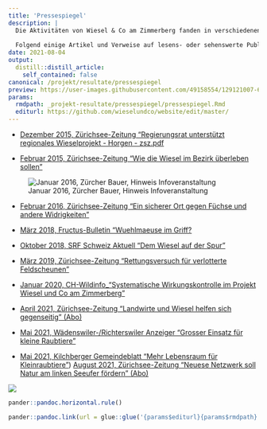 ```yaml
---
title: 'Pressespiegel'
description: |
  Die Aktivitäten von Wiesel & Co am Zimmerberg fanden in verschiedenen Pressehäusern Resonanz.
  
  Folgend einige Artikel und Verweise auf lesens- oder sehenswerte Publikationen: 
date: 2021-08-04
output:
  distill::distill_article:
    self_contained: false
canonical: /projekt/resultate/pressespiegel
preview: https://user-images.githubusercontent.com/49158554/129121007-6ce0a617-2888-4f96-a1e6-0662ae97aca4.jpg
params:
  rmdpath: _projekt-resultate/pressespiegel/pressespiegel.Rmd
  editurl: https://github.com/wieselundco/website/edit/master/
---
```


- [Dezember 2015, Zürichsee-Zeitung "Regierungsrat unterstützt regionales Wieselprojekt - Horgen - zsz.pdf](https://github.com/wieselundco/website/files/6971985/Horgen_.Regierungsrat.unterstutzt.regionales.Wieselprojekt.-.Horgen.-.zsz.pdf)

- [Februar 2015, Zürichsee-Zeitung "Wie die Wiesel im Bezirk überleben sollen"](https://user-images.githubusercontent.com/49158554/129247794-b5b1acbe-f25d-4777-b64d-a104528a1bc6.jpg)


![Januar 2016, Zürcher Bauer, Hinweis Infoveranstaltung](https://user-images.githubusercontent.com/49158554/129119391-4b4566fe-e536-4bb7-aeb3-0de9d6358dc0.png)


- [Februar 2016, Zürichsee-Zeitung "Ein sicherer Ort gegen Füchse und andere Widrigkeiten"](https://github.com/wieselundco/website/files/6972002/WDENSW.1.PDF)


- [März 2018, Fructus-Bulletin "Wuehlmaeuse im Griff?](https://github.com/wieselundco/website/files/6971997/Fructus-Bulletin-127_Auszug-Wuehlmaeuse.pdf)

- [Oktober 2018, SRF Schweiz Aktuell "Dem Wiesel auf der Spur"](https://tp.srgssr.ch/p/portal?urn=urn:srf:video:7bb03a36-285a-42b7-ac32-135bccec30c7&autoplay=true&legacy=true&width=640&height=360&playerType=)

- [März 2019, Zürichsee-Zeitung "Rettungsversuch für verlotterte Feldscheunen"](https://github.com/wieselundco/website/files/6972040/ZSZ.26.03.2019.-.Feldscheunen.pdf)

- [Januar 2020, CH-Wildinfo_"Systematische Wirkungskontrolle im Projekt Wiesel und Co am Zimmerberg"](https://github.com/wieselundco/website/files/6972077/CH-Wildinfo_2020-1-auszug.pdf)

- <a href='https://www.zsz.ch/landwirte-und-wiesel-helfen-sich-gegenseitig-900393926751' target='_blank'>April 2021, Zürichsee-Zeitung "Landwirte und Wiesel helfen sich gegenseitig" (Abo)</a>
- <a href='https://waedenswiler-anzeiger.ch/2021/05/19/grosser-einsatz-fuer-kleine-raubtiere' target='_blank'>Mai 2021, Wädenswiler-/Richterswiler Anzeiger "Grosser Einsatz für kleine Raubtiere"</a>
- [Mai 2021, Kilchberger Gemeindeblatt "Mehr Lebensraum für Kleinraubtiere"](KIBG_s6_WiCoZ_21_05_12.pdf))
[August 2021, Zürichsee-Zeitung "Neuese Netzwerk soll Natur am linken Seeufer fördern" (Abo)](https://www.zsz.ch/neues-netzwerk-soll-natur-am-linken-seeufer-foerdern-822039542417)

![](https://user-images.githubusercontent.com/49158554/129121054-4eb7d66e-e581-4012-ab17-8f7526bcbe47.JPG)

```r
pander::pandoc.horizontal.rule()

pander::pandoc.link(url = glue::glue('{params$editurl}{params$rmdpath}'),text = 'Artikel bearbeiten')
```

